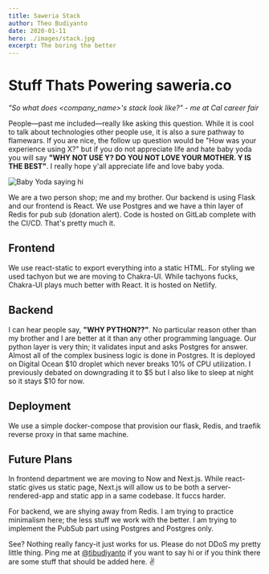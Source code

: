 ```yaml
---
title: Saweria Stack
author: Theo Budiyanto
date: 2020-01-11
hero: ./images/stack.jpg
excerpt: The boring the better
---
```


# Stuff Thats Powering saweria.co

_"So what does <company_name>'s stack look like?" - me at Cal career fair_

People—past me included—really like asking this question. While it is cool to talk about technologies other people use, it is also a sure pathway to flamewars.
If you are nice, the follow up question would be "How was your experience using X?" but if you do not appreciate life and hate baby yoda you will say
**"WHY NOT USE Y? DO YOU NOT LOVE YOUR MOTHER. Y IS THE BEST"**. I really hope y'all appreciate life and love baby yoda.

<div className="Image__Small">
  <img
    src="https://media.giphy.com/media/Ken6Yg5n7bYStW4JYB/giphy.gif"
    title="Baby Yoda"
    alt="Baby Yoda saying hi"
  />
</div>

We are a two person shop; me and my brother. Our backend is using Flask and our frontend is React. We use Postgres and we have a thin layer of Redis for pub sub (donation alert).
Code is hosted on GitLab complete with the CI/CD. That's pretty much it.

## Frontend

We use react-static to export everything into a static HTML. For styling we used tachyon but we are moving to Chakra-UI. While tachyons fucks, Chakra-UI plays
much better with React. It is hosted on Netlify.

## Backend

I can hear people say, **"WHY PYTHON??"**. No particular reason other than my brother and I are better at it than any other programming language. Our python layer is very thin;
it validates input and asks Postgres for answer. Almost all of the complex business logic is done in Postgres. It is deployed on Digital Ocean $10 droplet which 
never breaks 10% of CPU utilization. I previously debated on downgrading it to $5 but I also like to sleep at night so it stays \$10 for now.

## Deployment

We use a simple docker-compose that provision our flask, Redis, and traefik reverse proxy in that same machine.

## Future Plans

In frontend department we are moving to Now and Next.js. While react-static gives us static page, Next.js will allow us to
be both a server-rendered-app and static app in a same codebase. It fuccs harder.

For backend, we are shying away from Redis. I am trying to practice minimalism here; the less stuff we work with the better. I am trying to implement the PubSub part using
Postgres and Postgres only.

See? Nothing really fancy-it just works for us. Please do not DDoS my pretty little thing. Ping me at [@tibudiyanto](https://twitter.com/tibudiyanto) if you want to say hi
or if you think there are some stuff that should be added here. ✌️
